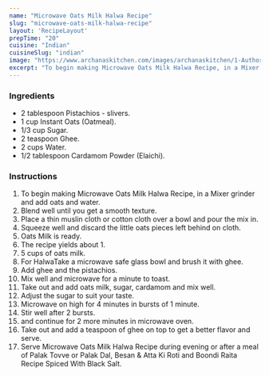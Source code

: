 ---
name: "Microwave Oats Milk Halwa Recipe"
slug: "microwave-oats-milk-halwa-recipe"
layout: 'RecipeLayout'
prepTime: "20"
cuisine: "Indian"
cuisineSlug: "indian"
image: "https://www.archanaskitchen.com/images/archanaskitchen/1-Author/Neeru_Srikanth/Microwave_Oats_Milk_Halwa_edited.jpg"
excerpt: "To begin making Microwave Oats Milk Halwa Recipe, in a Mixer grinder and add oats and water"
---

### Ingredients

- 2 tablespoon Pistachios - slivers.
- 1 cup Instant Oats (Oatmeal).
- 1/3 cup Sugar.
- 2 teaspoon Ghee.
- 2 cups Water.
- 1/2 tablespoon Cardamom Powder (Elaichi).

### Instructions

1. To begin making Microwave Oats Milk Halwa Recipe, in a Mixer grinder and add oats and water.
1. Blend well until  you get a smooth texture.
1. Place a thin muslin cloth or cotton cloth over a bowl and pour the mix in.
1. Squeeze well and discard the little oats pieces left behind on cloth.
1. Oats Milk is ready.
1. The recipe yields about 1.
1. 5 cups of oats milk.
1. For HalwaTake a microwave safe glass bowl and brush it with ghee.
1. Add ghee and the pistachios.
1. Mix well and microwave for a minute to toast.
1. Take out and add oats milk, sugar, cardamom and mix well.
1. Adjust the sugar to suit your taste.
1. Microwave on high for 4 minutes in bursts of 1 minute.
1. Stir well after 2 bursts.
1. and continue for 2 more minutes in microwave oven.
1. Take out and add a teaspoon of ghee on top to get a better flavor and serve.
1. Serve Microwave Oats Milk Halwa Recipe during evening or after a meal of Palak Tovve or Palak Dal, Besan & Atta Ki Roti and Boondi Raita Recipe Spiced With Black Salt.
